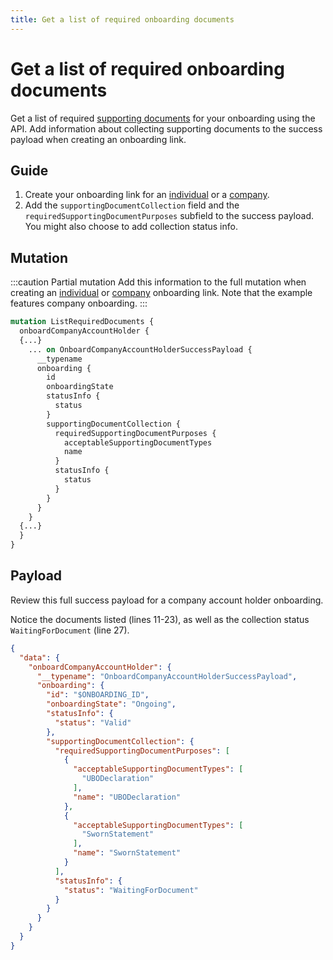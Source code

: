 ```yaml
---
title: Get a list of required onboarding documents
---
```


# Get a list of required onboarding documents

Get a list of required [supporting documents](../../accounts/documents/index.mdx) for your onboarding using the API.
Add information about collecting supporting documents to the success payload when creating an onboarding link.

## Guide

1. Create your onboarding link for an [individual](../individual/guide-create.mdx) or a [company](../company/guide-create.mdx).
1. Add the `supportingDocumentCollection` field and the `requiredSupportingDocumentPurposes` subfield to the success payload.
You might also choose to add collection status info.

## Mutation

:::caution Partial mutation
Add this information to the full mutation when creating an [individual](../individual/guide-create.mdx) or [company](../company/guide-create.mdx) onboarding link.
Note that the example features company onboarding.
:::

```graphql {4,12-15,17-18} showLineNumbers
mutation ListRequiredDocuments {
  onboardCompanyAccountHolder {
  {...}
    ... on OnboardCompanyAccountHolderSuccessPayload {
      __typename
      onboarding {
        id
        onboardingState
        statusInfo {
          status
        }
        supportingDocumentCollection {
          requiredSupportingDocumentPurposes {
            acceptableSupportingDocumentTypes
            name
          }
          statusInfo {
            status
          }
        }
      }
    }
  {...}
  }
}

```

## Payload

Review this full success payload for a company account holder onboarding.

Notice the documents listed (lines 11-23), as well as the collection status `WaitingForDocument` (line 27).

```json {11-12,14-15,17,20-21,23,26-27} showLineNumbers
{
  "data": {
    "onboardCompanyAccountHolder": {
      "__typename": "OnboardCompanyAccountHolderSuccessPayload",
      "onboarding": {
        "id": "$ONBOARDING_ID",
        "onboardingState": "Ongoing",
        "statusInfo": {
          "status": "Valid"
        },
        "supportingDocumentCollection": {
          "requiredSupportingDocumentPurposes": [
            {
              "acceptableSupportingDocumentTypes": [
                "UBODeclaration"
              ],
              "name": "UBODeclaration"
            },
            {
              "acceptableSupportingDocumentTypes": [
                "SwornStatement"
              ],
              "name": "SwornStatement"
            }
          ],
          "statusInfo": {
            "status": "WaitingForDocument"
          }
        }
      }
    }
  }
}
```